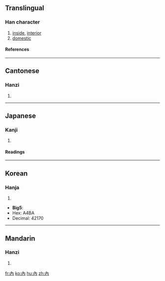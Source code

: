 {{see|内|肉}}
==Translingual==
===Han character===
{{Han char|rad=入|as=02|sn=4|four=4022<sub>7</sub>|canj=人月 (OB)}}
# [[inside]], [[interior]]
# [[domestic]]
====References====
{{Han ref|kx=0125.350|dj=0267.030|hdz=10097.020|uh=5167|ud=20839}}
----
==Cantonese==
===Hanzi===
{{yue-hanzi|jyut=|y=noi6}}
# {{defn|Cantonese}}
----
==Japanese==
===Kanji===
{{ja-kanji|grade=|rs=入02}}
# {{defn|Japanese}} 
====Readings====
{{ja-readings|on=[[だい]] (dai), [[ない]] (nai)|kun=[[うち]] (uchi), [[いる]] (iru), [[いれる]] (ireru)}}
----
==Korean==
===Hanja===
{{ko-hanja|hangeul=[[내]], [[납]]|rv=nae, nap|mr=nae, nap}}
# {{defn|Korean}}

* '''Big5''':
* Hex: A4BA
* Decimal: 42170
----
==Mandarin==
===Hanzi===
{{cmn-hanzi|sim=内|pin=[[nèi]] (nei4)|wg=nei<sup>4</sup>}}
# {{defn|Mandarin}}

[[fr:內]]
[[ko:內]]
[[hu:內]]
[[zh:內]]